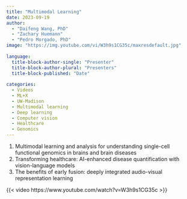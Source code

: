 ```yaml
---
title: "Multimodal Learning"
date: 2023-09-19
author: 
  - "Daifeng Wang, PhD"
  - "Zachary Huemann"
  - "Pedro Morgado, PhD"
image: "https://img.youtube.com/vi/W3h9s1CG35c/maxresdefault.jpg"
  
language: 
  title-block-author-single: "Presenter"
  title-block-author-plural: "Presenters"
  title-block-published: "Date"
  
categories:
  - Videos
  - ML+X
  - UW-Madison
  - Multimodal learning
  - Deep learning
  - Computer vision
  - Healthcare
  - Genomics
---
```


1. Multimodal learning and analysis for understanding single-cell functional genomics in brains and brain diseases
2. Transforming healthcare: AI-enhanced disease quantification with vision-language models
3. The benefits of early fusion: deeply integrated audio-visual representation learning

{{< video https://www.youtube.com/watch?v=W3h9s1CG35c >}}
